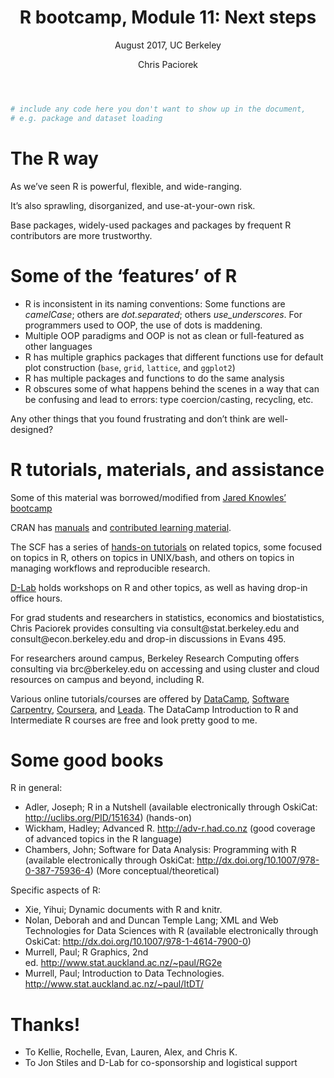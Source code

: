 % R bootcamp, Module 11: Next steps
% August 2017, UC Berkeley
% Chris Paciorek

```r
# include any code here you don't want to show up in the document,
# e.g. package and dataset loading
```

# The R way


As we've seen R is powerful, flexible, and wide-ranging. 

It's also sprawling, disorganized, and use-at-your-own risk. 

Base packages, widely-used packages and packages by frequent R contributors are more trustworthy. 

# Some of the 'features' of R

* R is inconsistent in its naming conventions: Some functions are *camelCase*; others are *dot.separated*; others *use_underscores*. For programmers used to OOP, the use of dots is maddening.
* Multiple OOP paradigms and OOP is not as clean or full-featured as other languages
* R has multiple graphics packages that different functions use for default plot construction (`base`, `grid`, `lattice`, and `ggplot2`)
* R has multiple packages and functions to do the same analysis
* R obscures some of what happens behind the scenes in a way that can be confusing and lead to errors: type coercion/casting, recycling, etc.

Any other things that you found frustrating and don't think are well-designed?


# R tutorials, materials, and assistance

Some of this material was borrowed/modified from [Jared Knowles' bootcamp](http://jaredknowles.com/r-bootcamp/)

CRAN has [manuals](https://cran.r-project.org/manuals.html) and [contributed learning material](https://cran.r-project.org/other-docs.html).

The SCF has a series of [hands-on tutorials](http://statistics.berkeley.edu/computing/training/tutorials) on related topics, some focused on topics in R, others on topics in UNIX/bash, and others on topics in managing workflows and reproducible research.

[D-Lab](http://dlab.berkeley.edu) holds workshops on R and other topics, as well as having drop-in office hours. 

For grad students and researchers in statistics, economics and biostatistics, Chris Paciorek provides consulting via consult@stat.berkeley.edu and consult@econ.berkeley.edu and drop-in discussions in Evans 495.

For researchers around campus, Berkeley Research Computing offers consulting via brc@berkeley.edu on accessing and using cluster and cloud resources on campus and beyond, including R.

Various online tutorials/courses are offered by [DataCamp](https://www.datacamp.com/), [Software Carpentry](http://swcarpentry.github.io/r-novice-inflammation/), [Coursera](https://www.coursera.org/course/rprog), and [Leada](https://www.teamleada.com/courses).  The DataCamp Introduction to R and Intermediate R courses are free and look pretty good to me.

# Some good books
 
R in general:

* Adler, Joseph; R in a Nutshell (available electronically through OskiCat: [http://uclibs.org/PID/151634](http://uclibs.org/PID/151634)) (hands-on)
* Wickham, Hadley; Advanced R. [http://adv-r.had.co.nz](http://adv-r.had.co.nz) (good coverage of advanced topics in the R language)
* Chambers, John; Software for Data Analysis: Programming with R (available electronically through OskiCat: [http://dx.doi.org/10.1007/978-0-387-75936-4](http://dx.doi.org/10.1007/978-0-387-75936-4)) (More conceptual/theoretical)

Specific aspects of R:

* Xie, Yihui; Dynamic documents with R and knitr.
* Nolan, Deborah and and Duncan Temple Lang; XML and Web Technologies for Data Sciences with R (available electronically through OskiCat: [http://dx.doi.org/10.1007/978-1-4614-7900-0](http://dx.doi.org/10.1007/978-1-4614-7900-0))
* Murrell, Paul; R Graphics, 2nd ed. [http://www.stat.auckland.ac.nz/\~paul/RG2e](http://www.stat.auckland.ac.nz/\~paul/RG2e/)
* Murrell, Paul; Introduction to Data Technologies. [http://www.stat.auckland.ac.nz/\~paul/ItDT/](http://www.stat.auckland.ac.nz/\~paul/ItDT/)

# Thanks!  

* To Kellie, Rochelle, Evan, Lauren, Alex, and Chris K.
* To Jon Stiles and D-Lab for co-sponsorship and logistical support
